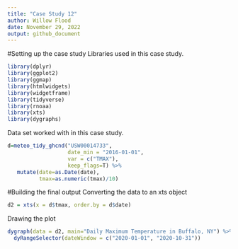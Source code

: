 ```yaml
---
title: "Case Study 12"
author: Willow Flood
date: November 29, 2022
output: github_document
---
```

#Setting up the case study
Libraries used in this case study.
```r
library(dplyr)
library(ggplot2)
library(ggmap)
library(htmlwidgets)
library(widgetframe)
library(tidyverse)
library(rnoaa)
library(xts)
library(dygraphs)
```
Data set worked with in this case study.
```r
d=meteo_tidy_ghcnd("USW00014733",
                   date_min = "2016-01-01", 
                   var = c("TMAX"),
                   keep_flags=T) %>% 
   mutate(date=as.Date(date),
          tmax=as.numeric(tmax)/10)
```
#Building the final output
Converting the data to an xts object
```r
d2 = xts(x = d$tmax, order.by = d$date)
```
Drawing the plot
```r
dygraph(data = d2, main="Daily Maximum Temperature in Buffalo, NY") %>%
  dyRangeSelector(dateWindow = c("2020-01-01", "2020-10-31"))
```